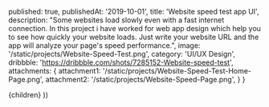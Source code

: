 
  published: true,
  publishedAt: '2019-10-01',
  title: 'Website speed test app UI',
  description: "Some websites load slowly even with a fast internet connection. In this project i have worked for web app design which help you to see how quickly your website loads. Just write your website URL and the app will analyze your page's speed performance.",
  image: '/static/projects/Website-Speed-Test.png',
  category: 'UI/UX Design',
  dribbble: 'https://dribbble.com/shots/7285152-Website-speed-test',
  attachments: {
    attachment1: '/static/projects/Website-Speed-Test-Home-Page.png',
    attachment2: '/static/projects/Website-Speed-Page.png',
  }
}

  <Project path={router.pathname} meta={meta}>
    {children}
  </Project>
))